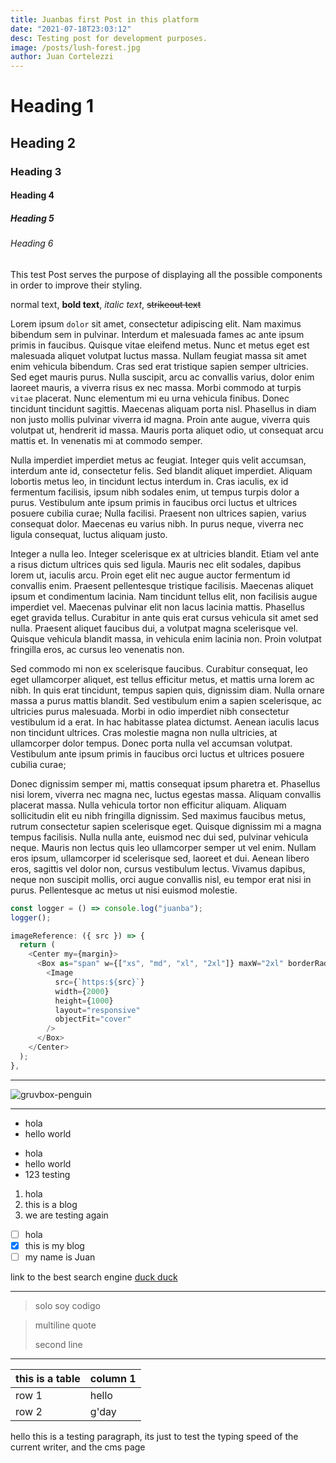 ```yaml
---
title: Juanbas first Post in this platform
date: "2021-07-18T23:03:12"
desc: Testing post for development purposes.
image: /posts/lush-forest.jpg
author: Juan Cortelezzi
---
```


# Heading 1
## Heading 2
### Heading 3
#### Heading 4
##### Heading 5
###### Heading 6

This test Post serves the purpose of displaying all the possible components in
order to improve their styling.

normal text, __bold text__, *italic text*, ~~strikeout text~~

Lorem ipsum `dolor` sit amet, consectetur adipiscing elit. Nam maximus bibendum
sem in pulvinar. Interdum et malesuada fames ac ante ipsum primis in faucibus.
Quisque vitae eleifend metus. Nunc et metus eget est malesuada aliquet volutpat
luctus massa. Nullam feugiat massa sit amet enim vehicula bibendum. Cras sed
erat tristique sapien semper ultricies. Sed eget mauris purus. Nulla suscipit,
arcu ac convallis varius, dolor enim laoreet mauris, a viverra risus ex nec
massa. Morbi commodo at turpis `vitae` placerat. Nunc elementum mi eu urna
vehicula finibus. Donec tincidunt tincidunt sagittis. Maecenas aliquam porta
nisl. Phasellus in diam non justo mollis pulvinar viverra id magna. Proin ante
augue, viverra quis volutpat ut, hendrerit id massa. Mauris porta aliquet odio,
ut consequat arcu mattis et. In venenatis mi at commodo semper.

Nulla imperdiet imperdiet metus ac feugiat. Integer quis velit accumsan,
interdum ante id, consectetur felis. Sed blandit aliquet imperdiet. Aliquam
lobortis metus leo, in tincidunt lectus interdum in. Cras iaculis, ex id
fermentum facilisis, ipsum nibh sodales enim, ut tempus turpis dolor a purus.
Vestibulum ante ipsum primis in faucibus orci luctus et ultrices posuere cubilia
curae; Nulla facilisi. Praesent non ultrices sapien, varius consequat dolor.
Maecenas eu varius nibh. In purus neque, viverra nec ligula consequat, luctus
aliquam justo.

Integer a nulla leo. Integer scelerisque ex at ultricies blandit. Etiam vel ante
a risus dictum ultrices quis sed ligula. Mauris nec elit sodales, dapibus lorem
ut, iaculis arcu. Proin eget elit nec augue auctor fermentum id convallis enim.
Praesent pellentesque tristique facilisis. Maecenas aliquet ipsum et condimentum
lacinia. Nam tincidunt tellus elit, non facilisis augue imperdiet vel. Maecenas
pulvinar elit non lacus lacinia mattis. Phasellus eget gravida tellus. Curabitur
in ante quis erat cursus vehicula sit amet sed nulla. Praesent aliquet faucibus
dui, a volutpat magna scelerisque vel. Quisque vehicula blandit massa, in
vehicula enim lacinia non. Proin volutpat fringilla eros, ac cursus leo
venenatis non.

Sed commodo mi non ex scelerisque faucibus. Curabitur consequat, leo eget
ullamcorper aliquet, est tellus efficitur metus, et mattis urna lorem ac nibh.
In quis erat tincidunt, tempus sapien quis, dignissim diam. Nulla ornare massa a
purus mattis blandit. Sed vestibulum enim a sapien scelerisque, ac ultricies
purus malesuada. Morbi in odio imperdiet nibh consectetur vestibulum id a erat.
In hac habitasse platea dictumst. Aenean iaculis lacus non tincidunt ultrices.
Cras molestie magna non nulla ultricies, at ullamcorper dolor tempus. Donec
porta nulla vel accumsan volutpat. Vestibulum ante ipsum primis in faucibus orci
luctus et ultrices posuere cubilia curae;

Donec dignissim semper mi, mattis consequat ipsum pharetra et. Phasellus nisi
lorem, viverra nec magna nec, luctus egestas massa. Aliquam convallis placerat
massa. Nulla vehicula tortor non efficitur aliquam. Aliquam sollicitudin elit eu
nibh fringilla dignissim. Sed maximus faucibus metus, rutrum consectetur sapien
scelerisque eget. Quisque dignissim mi a magna tempus facilisis. Nulla nulla
ante, euismod nec dui sed, pulvinar vehicula neque. Mauris non lectus quis leo
ullamcorper semper ut vel enim. Nullam eros ipsum, ullamcorper id scelerisque
sed, laoreet et dui. Aenean libero eros, sagittis vel dolor non, cursus
vestibulum lectus. Vivamus dapibus, neque non suscipit mollis, orci augue
convallis nisl, eu tempor erat nisi in purus. Pellentesque ac metus ut nisi
euismod molestie. 


```javascript
const logger = () => console.log("juanba");
logger();

imageReference: ({ src }) => {
  return (
    <Center my={margin}>
      <Box as="span" w={["xs", "md", "xl", "2xl"]} maxW="2xl" borderRadius="lg" overflow="hidden">
        <Image
          src={`https:${src}`}
          width={2000}
          height={1000}
          layout="responsive"
          objectFit="cover"
        />
      </Box>
    </Center>
  );
},
```

---

<Img src="/posts/gruvbox-penguin.jpg" alt="gruvbox-penguin" />

---

- hola
- hello world

* hola
* hello world
* 123 testing

1. hola
2. this is a blog
3. we are testing again

- [ ] hola
- [X] this is my blog
- [ ] my name is Juan

link to the best search engine [duck duck][2]

---

> solo soy codigo

> multiline quote
>
> second line

---

| this is a table | column 1 |
|-----------------|----------|
| row 1           |   hello  |
| row 2           |   g'day  |

hello this is a testing paragraph, its just to test the typing speed of the current writer, and the cms page

[2]: https://duckduckgo.com
